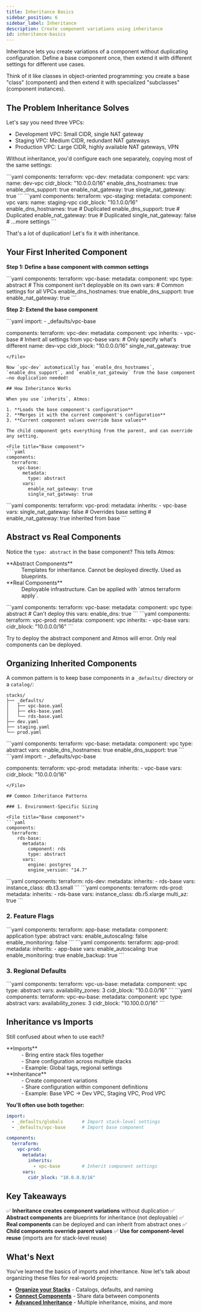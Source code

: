 ```yaml
---
title: Inheritance Basics
sidebar_position: 6
sidebar_label: Inheritance
description: Create component variations using inheritance
id: inheritance-basics
---
```


<Intro>
Inheritance lets you create variations of a component without duplicating configuration. Define a base component once, then extend it with different settings for different use cases.
</Intro>

Think of it like classes in object-oriented programming: you create a base "class" (component) and then extend it with specialized "subclasses" (component instances).

## The Problem Inheritance Solves

Let's say you need three VPCs:

- Development VPC: Small CIDR, single NAT gateway
- Staging VPC: Medium CIDR, redundant NAT gateways
- Production VPC: Large CIDR, highly available NAT gateways, VPN

Without inheritance, you'd configure each one separately, copying most of the same settings:

<File title="stacks/dev.yaml">
```yaml
components:
  terraform:
    vpc-dev:
      metadata:
        component: vpc
      vars:
        name: dev-vpc
        cidr_block: "10.0.0.0/16"
        enable_dns_hostnames: true
        enable_dns_support: true
        enable_nat_gateway: true
        single_nat_gateway: true
```
</File>

<File title="stacks/staging.yaml">
```yaml
components:
  terraform:
    vpc-staging:
      metadata:
        component: vpc
      vars:
        name: staging-vpc
        cidr_block: "10.1.0.0/16"
        enable_dns_hostnames: true  # Duplicated
        enable_dns_support: true     # Duplicated
        enable_nat_gateway: true     # Duplicated
        single_nat_gateway: false
        # ...more settings
```
</File>

That's a lot of duplication! Let's fix it with inheritance.

## Your First Inherited Component

**Step 1: Define a base component with common settings**

<File title="stacks/_defaults/vpc-base.yaml">
```yaml
components:
  terraform:
    vpc-base:
      metadata:
        component: vpc
        type: abstract  # This component isn't deployable on its own
      vars:
        # Common settings for all VPCs
        enable_dns_hostnames: true
        enable_dns_support: true
        enable_nat_gateway: true
```
</File>

**Step 2: Extend the base component**

<File title="stacks/dev.yaml">
```yaml
import:
  - _defaults/vpc-base

components:
  terraform:
    vpc-dev:
      metadata:
        component: vpc
        inherits:
          - vpc-base  # Inherit all settings from vpc-base
      vars:
        # Only specify what's different
        name: dev-vpc
        cidr_block: "10.0.0.0/16"
        single_nat_gateway: true
```
</File>

Now `vpc-dev` automatically has `enable_dns_hostnames`, `enable_dns_support`, and `enable_nat_gateway` from the base component—no duplication needed!

## How Inheritance Works

When you use `inherits`, Atmos:

1. **Loads the base component's configuration**
2. **Merges it with the current component's configuration**
3. **Current component values override base values**

The child component gets everything from the parent, and can override any setting.

<File title="Base component">
```yaml
components:
  terraform:
    vpc-base:
      metadata:
        type: abstract
      vars:
        enable_nat_gateway: true
        single_nat_gateway: true
```
</File>

<File title="Child component">
```yaml
components:
  terraform:
    vpc-prod:
      metadata:
        inherits:
          - vpc-base
      vars:
        single_nat_gateway: false  # Overrides base setting
        # enable_nat_gateway: true inherited from base
```
</File>

## Abstract vs Real Components

Notice the `type: abstract` in the base component? This tells Atmos:

<dl>
  <dt>**Abstract Components**</dt>
  <dd>Templates for inheritance. Cannot be deployed directly. Used as blueprints.</dd>

  <dt>**Real Components**</dt>
  <dd>Deployable infrastructure. Can be applied with `atmos terraform apply`.</dd>
</dl>

<File title="Abstract component (blueprint)">
```yaml
components:
  terraform:
    vpc-base:
      metadata:
        component: vpc
        type: abstract  # Can't deploy this
      vars:
        enable_dns: true
```
</File>

<File title="Real component (deployable)">
```yaml
components:
  terraform:
    vpc-prod:
      metadata:
        component: vpc
        inherits:
          - vpc-base
      vars:
        cidr_block: "10.0.0.0/16"
```
</File>

Try to deploy the abstract component and Atmos will error. Only real components can be deployed.

## Organizing Inherited Components

A common pattern is to keep base components in a `_defaults/` directory or a `catalog/`:

```
stacks/
├── _defaults/
│   ├── vpc-base.yaml
│   ├── eks-base.yaml
│   └── rds-base.yaml
├── dev.yaml
├── staging.yaml
└── prod.yaml
```

<File title="stacks/_defaults/vpc-base.yaml">
```yaml
components:
  terraform:
    vpc-base:
      metadata:
        component: vpc
        type: abstract
      vars:
        enable_dns_hostnames: true
        enable_dns_support: true
```
</File>

<File title="stacks/prod.yaml">
```yaml
import:
  - _defaults/vpc-base

components:
  terraform:
    vpc-prod:
      metadata:
        inherits:
          - vpc-base
      vars:
        cidr_block: "10.0.0.0/16"
```
</File>

## Common Inheritance Patterns

### 1. Environment-Specific Sizing

<File title="Base component">
```yaml
components:
  terraform:
    rds-base:
      metadata:
        component: rds
        type: abstract
      vars:
        engine: postgres
        engine_version: "14.7"
```
</File>

<File title="Dev uses small instance">
```yaml
components:
  terraform:
    rds-dev:
      metadata:
        inherits:
          - rds-base
      vars:
        instance_class: db.t3.small
```
</File>

<File title="Prod uses large instance">
```yaml
components:
  terraform:
    rds-prod:
      metadata:
        inherits:
          - rds-base
      vars:
        instance_class: db.r5.xlarge
        multi_az: true
```
</File>

### 2. Feature Flags

<File title="Base component">
```yaml
components:
  terraform:
    app-base:
      metadata:
        component: application
        type: abstract
      vars:
        enable_autoscaling: false
        enable_monitoring: false
```
</File>

<File title="Production enables all features">
```yaml
components:
  terraform:
    app-prod:
      metadata:
        inherits:
          - app-base
      vars:
        enable_autoscaling: true
        enable_monitoring: true
        enable_backup: true
```
</File>

### 3. Regional Defaults

<File title="Base for US regions">
```yaml
components:
  terraform:
    vpc-us-base:
      metadata:
        component: vpc
        type: abstract
      vars:
        availability_zones: 3
        cidr_block: "10.0.0.0/16"
```
</File>

<File title="Base for EU regions (different CIDR)">
```yaml
components:
  terraform:
    vpc-eu-base:
      metadata:
        component: vpc
        type: abstract
      vars:
        availability_zones: 3
        cidr_block: "10.100.0.0/16"
```
</File>

## Inheritance vs Imports

Still confused about when to use each?

<dl>
  <dt>**Imports**</dt>
  <dd>
    - Bring entire stack files together<br/>
    - Share configuration across multiple stacks<br/>
    - Example: Global tags, regional settings
  </dd>

  <dt>**Inheritance**</dt>
  <dd>
    - Create component variations<br/>
    - Share configuration within component definitions<br/>
    - Example: Base VPC → Dev VPC, Staging VPC, Prod VPC
  </dd>
</dl>

**You'll often use both together:**

```yaml
import:
  - _defaults/globals       # Import stack-level settings
  - _defaults/vpc-base      # Import base component

components:
  terraform:
    vpc-prod:
      metadata:
        inherits:
          - vpc-base        # Inherit component settings
      vars:
        cidr_block: "10.0.0.0/16"
```

## Key Takeaways

✅ **Inheritance creates component variations** without duplication
✅ **Abstract components** are blueprints for inheritance (not deployable)
✅ **Real components** can be deployed and can inherit from abstract ones
✅ **Child components override parent values**
✅ **Use for component-level reuse** (imports are for stack-level reuse)

## What's Next

You've learned the basics of imports and inheritance. Now let's talk about organizing these files for real-world projects:

- **[Organize your Stacks](/learn/organizing-stacks)** - Catalogs, defaults, and naming
- **[Connect Components](/learn/connecting-components)** - Share data between components
- **[Advanced Inheritance](/stacks/inheritance)** - Multiple inheritance, mixins, and more
